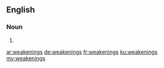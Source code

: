 ==English==

===Noun===
{{head|en}}

# {{plural of|weakening}}

[[ar:weakenings]]
[[de:weakenings]]
[[fr:weakenings]]
[[ku:weakenings]]
[[my:weakenings]]